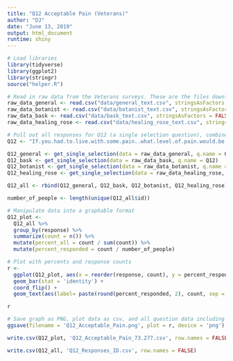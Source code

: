 ```yaml
---
title: "Q12 Acceptable Pain (Veterans)"
author: "DJ"
date: "June 13, 2019"
output: html_document
runtime: shiny
---
```


```r
# Load libraries
library(tidyverse)
library(ggplot2)
library(stringr)
source("helper.R")
```

```r
# Read in raw data from the Veterans surveys. These are the files downloaded from survey monkey saved as a .csv
raw_data_general <- read.csv("data/general_text.csv", stringsAsFactors = FALSE)
raw_data_botanist <- read.csv("data/botanist_text.csv", stringsAsFactors = FALSE)
raw_data_bask <- read.csv("data/bask_text.csv", stringsAsFactors = FALSE)
raw_data_healing_rose <- read.csv("data/healing_rose_text.csv", stringsAsFactors = FALSE)
```

```r
# Pull out all responses for Q12 (a single selection question), combine, then determine 'question n'
Q12 <- "If.you.had.to.live.with.some.pain..what.level.of.pain.would.be.acceptable."

Q12_general <- get_single_selection(data = raw_data_general, q.name = Q12)
Q12_bask <- get_single_selection(data = raw_data_bask, q.name = Q12)
Q12_botanist <- get_single_selection(data = raw_data_botanist, q.name = Q12)
Q12_healing_rose <- get_single_selection(data = raw_data_healing_rose, q.name = Q12)

Q12_all <- rbind(Q12_general, Q12_bask, Q12_botanist, Q12_healing_rose)

number_of_people <- length(unique(Q12_all$id))
```

```r
# Manipulate data into a graphable format
Q12_plot <- 
  Q12_all %>%
  group_by(response) %>%
  summarize(count = n()) %>%
  mutate(percent_all = count / sum(count)) %>%
  mutate(percent_responded = count / number_of_people)
```

```r
# Plot with percents and response counts
r <- 
  ggplot(Q12_plot, aes(x = reorder(response, count), y = percent_responded)) +
  geom_bar(stat = 'identity') +
  coord_flip() +
  geom_text(aes(label= paste(round(percent_responded, 2), count, sep = "***")))

r
```

```r
# Save graph as PNG, plot data as csv, and all question data including response IDs as csv (save question n and N at end of plot file as "_x.x")
ggsave(filename = 'Q12_Acceptable_Pain.png', plot = r, device = 'png')

write.csv(Q12_plot, 'Q12_Acceptable_Pain_73.277.csv', row.names = FALSE)

write.csv(Q12_all, 'Q12_Responses_ID.csv', row.names = FALSE)
```